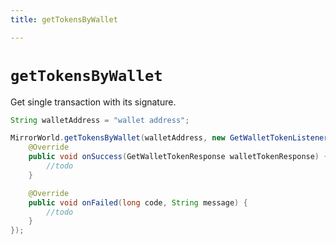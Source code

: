 ```yaml
---
title: getTokensByWallet

---
```


# `getTokensByWallet`
Get single transaction with its signature.

```java
String walletAddress = "wallet address";

MirrorWorld.getTokensByWallet(walletAddress, new GetWalletTokenListener() {
    @Override
    public void onSuccess(GetWalletTokenResponse walletTokenResponse) {
        //todo
    }

    @Override
    public void onFailed(long code, String message) {
        //todo
    }
});
```
